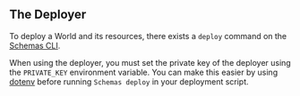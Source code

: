 ## The Deployer

To deploy a World and its resources, there exists a `deploy` command on the [Schemas CLI](../cli).

When using the deployer, you must set the private key of the deployer using the `PRIVATE_KEY` environment variable. You can make this easier by using [dotenv](https://www.npmjs.com/package/dotenv) before running `Schemas deploy` in your deployment script.
